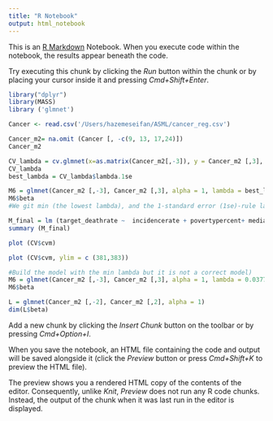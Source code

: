 ```yaml
---
title: "R Notebook"
output: html_notebook
---
```


This is an [R Markdown](http://rmarkdown.rstudio.com) Notebook. When you execute code within the notebook, the results appear beneath the code. 

Try executing this chunk by clicking the *Run* button within the chunk or by placing your cursor inside it and pressing *Cmd+Shift+Enter*. 

```r

library("dplyr")
library(MASS)
library ('glmnet')

```


```r
Cancer <- read.csv('/Users/hazemeseifan/ASML/cancer_reg.csv')

Cancer_m2= na.omit (Cancer [, -c(9, 13, 17,24)])
Cancer_m2


```




```r


CV_lambda = cv.glmnet(x=as.matrix(Cancer_m2[,-3]), y = Cancer_m2 [,3], alpha= 1)
CV_lambda
best_lambda = CV_lambda$lambda.1se

M6 = glmnet(Cancer_m2 [,-3], Cancer_m2 [,3], alpha = 1, lambda = best_lambda)
M6$beta
#We git min (the lowest lambda), and the 1-standard error (1se)-rule lambda.  Nonezero is the number of non-zero coifficients
```



```r
M_final = lm (target_deathrate ~  incidencerate + povertypercent+ medianagemale+ pcths18_24 + pcths25_over + pctbachdeg25_over  + pctunemployed16_over+ pctprivatecoverage + pctpubliccoveragealone  + pctotherrace + pctmarriedhouseholds + birthrate, data= Cancer_m2)
summary (M_final)
```


```r
plot (CV$cvm)

plot (CV$cvm, ylim = c (381,383))

```


```r
#Build the model with the min lambda but it is not a correct model)
M6 = glmnet(Cancer_m2 [,-3], Cancer_m2 [,3], alpha = 1, lambda = 0.0377)
M6$beta
```


```r
L = glmnet(Cancer_m2 [,-2], Cancer_m2 [,2], alpha = 1)
dim(L$beta)
```


Add a new chunk by clicking the *Insert Chunk* button on the toolbar or by pressing *Cmd+Option+I*.

When you save the notebook, an HTML file containing the code and output will be saved alongside it (click the *Preview* button or press *Cmd+Shift+K* to preview the HTML file). 

The preview shows you a rendered HTML copy of the contents of the editor. Consequently, unlike *Knit*, *Preview* does not run any R code chunks. Instead, the output of the chunk when it was last run in the editor is displayed.

